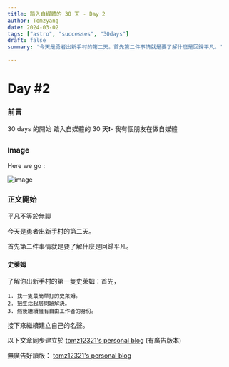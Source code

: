 ```yaml
---
title: 踏入自媒體的 30 天 - Day 2
author: Tomzyang
date: 2024-03-02
tags: ["astro", "successes", "30days"]
draft: false
summary: '今天是勇者出新手村的第二天。首先第二件事情就是要了解什麼是回歸平凡。'

---
```

# Day #2

### 前言
30 days 的開始
踏入自媒體的 30 天❗️- 我有個朋友在做自媒體

### Image
Here we go :


![image](/static/images/hereWeGo.jpg)

### 正文開始

平凡不等於無聊

今天是勇者出新手村的第二天。

首先第二件事情就是要了解什麼是回歸平凡。

#### 史萊姆

了解你出新手村的第一隻史萊姆：首先，

```
1. 找一隻最簡單打的史萊姆。
2. 把生活起居問題解決。
3. 然後繼續擁有自由工作者的身份。
```

接下來繼續建立自己的名聲。

以下文章同步建立於 [tomz12321's personal blog](https://tomz12321.blogspot.com/) (有廣告版本)

無廣告好讀版： [tomz12321's personal blog](https://tomz12321-tailwind-astro-blog.dev/blog/)